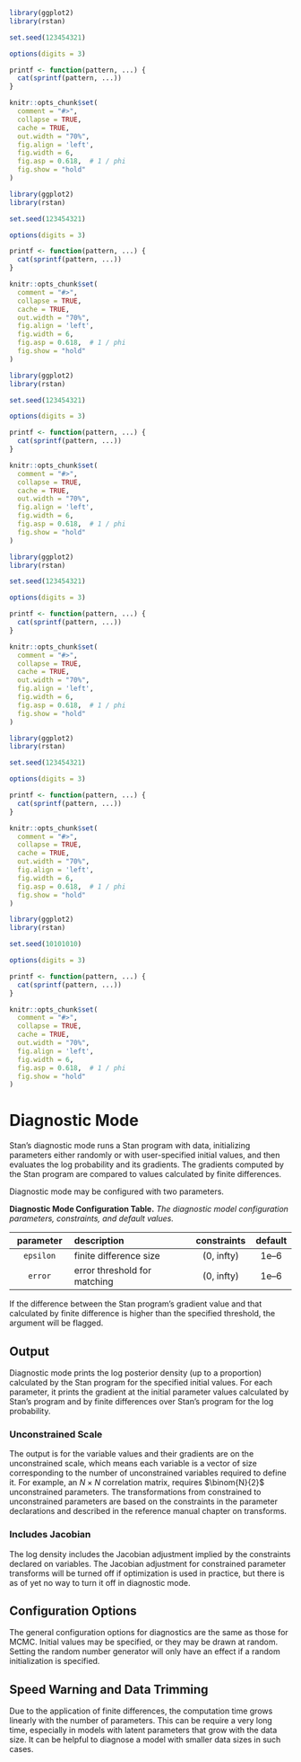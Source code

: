 ```r
library(ggplot2)
library(rstan)

set.seed(123454321)

options(digits = 3)

printf <- function(pattern, ...) {
  cat(sprintf(pattern, ...))
}

knitr::opts_chunk$set(
  comment = "#>",
  collapse = TRUE,
  cache = TRUE,
  out.width = "70%",
  fig.align = 'left',
  fig.width = 6,
  fig.asp = 0.618,  # 1 / phi
  fig.show = "hold"
)
```
```r
library(ggplot2)
library(rstan)

set.seed(123454321)

options(digits = 3)

printf <- function(pattern, ...) {
  cat(sprintf(pattern, ...))
}

knitr::opts_chunk$set(
  comment = "#>",
  collapse = TRUE,
  cache = TRUE,
  out.width = "70%",
  fig.align = 'left',
  fig.width = 6,
  fig.asp = 0.618,  # 1 / phi
  fig.show = "hold"
)
```
```r
library(ggplot2)
library(rstan)

set.seed(123454321)

options(digits = 3)

printf <- function(pattern, ...) {
  cat(sprintf(pattern, ...))
}

knitr::opts_chunk$set(
  comment = "#>",
  collapse = TRUE,
  cache = TRUE,
  out.width = "70%",
  fig.align = 'left',
  fig.width = 6,
  fig.asp = 0.618,  # 1 / phi
  fig.show = "hold"
)
```
```r
library(ggplot2)
library(rstan)

set.seed(123454321)

options(digits = 3)

printf <- function(pattern, ...) {
  cat(sprintf(pattern, ...))
}

knitr::opts_chunk$set(
  comment = "#>",
  collapse = TRUE,
  cache = TRUE,
  out.width = "70%",
  fig.align = 'left',
  fig.width = 6,
  fig.asp = 0.618,  # 1 / phi
  fig.show = "hold"
)
```
```r
library(ggplot2)
library(rstan)

set.seed(123454321)

options(digits = 3)

printf <- function(pattern, ...) {
  cat(sprintf(pattern, ...))
}

knitr::opts_chunk$set(
  comment = "#>",
  collapse = TRUE,
  cache = TRUE,
  out.width = "70%",
  fig.align = 'left',
  fig.width = 6,
  fig.asp = 0.618,  # 1 / phi
  fig.show = "hold"
)
```
```r
library(ggplot2)
library(rstan)

set.seed(10101010)

options(digits = 3)

printf <- function(pattern, ...) {
  cat(sprintf(pattern, ...))
}

knitr::opts_chunk$set(
  comment = "#>",
  collapse = TRUE,
  cache = TRUE,
  out.width = "70%",
  fig.align = 'left',
  fig.width = 6,
  fig.asp = 0.618,  # 1 / phi
  fig.show = "hold"
)
```
# Diagnostic Mode {#diagnostic-algorithms.chapter}

Stan's diagnostic mode runs a Stan program with data, initializing
parameters either randomly or with user-specified initial values, and
then evaluates the log probability and its gradients. The gradients
computed by the Stan program are compared to values calculated by
finite differences.

Diagnostic mode may be configured with two parameters.

**Diagnostic Mode Configuration Table.**
*The diagnostic model configuration parameters, constraints, and
default values.*

|  parameter    |  description                 |  constraints  |  default |
|:-------------:|:-----------------------------|:-------------:|:--------:|
`epsilon`       | finite difference size       | (0, infty)    |  1e--6   |
`error`         | error threshold for matching | (0, infty)    |  1e--6   |

If the difference between the Stan program's gradient value and that
calculated by finite difference is higher than the specified
threshold, the argument will be flagged.


## Output

Diagnostic mode prints the log posterior density (up to a proportion)
calculated by the Stan program for the specified initial values. For
each parameter, it prints the gradient at the initial parameter values
calculated by Stan's program and by finite differences over Stan's
program for the log probability.


### Unconstrained Scale {-}

The output is for the variable values and their gradients are on the
unconstrained scale, which means each variable is a vector of size
corresponding to the number of unconstrained variables required to
define it. For example, an $N \times N$ correlation matrix, requires
$\binom{N}{2}$ unconstrained parameters. The
transformations from constrained to unconstrained parameters are based
on the constraints in the parameter declarations and described in
the reference manual chapter on transforms.


### Includes Jacobian {-}

The log density includes the Jacobian adjustment implied by the
constraints declared on variables.  The Jacobian adjustment for
constrained parameter transforms will be turned off if optimization is
used in practice, but there is as of yet no way to turn it off in
diagnostic mode.


## Configuration Options

The general configuration options for diagnostics are the same as
those for MCMC. Initial values may be specified, or they may be drawn
at random. Setting the random number generator will only have an
effect if a random initialization is specified.


## Speed Warning and Data Trimming

Due to the application of finite differences, the computation time
grows linearly with the number of parameters. This can be require a
very long time, especially in models with latent parameters that grow
with the data size. It can be helpful to diagnose a model with smaller
data sizes in such cases.
